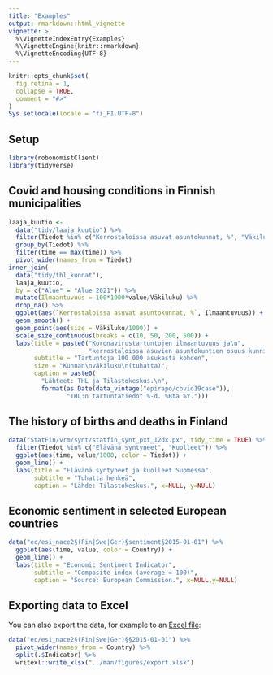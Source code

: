 ```yaml
---
title: "Examples"
output: rmarkdown::html_vignette
vignette: >
  %\VignetteIndexEntry{Examples}
  %\VignetteEngine{knitr::rmarkdown}
  %\VignetteEncoding{UTF-8}
---
```


```r
knitr::opts_chunk$set(
  fig.retina = 1,
  collapse = TRUE,
  comment = "#>"
)
Sys.setlocale(locale = "fi_FI.UTF-8")
```

## Setup

```r
library(robonomistClient)
library(tidyverse)
```

## Covid and housing conditions in Finnish municipalities

```r
laaja_kuutio <-
  data("tidy/laaja_kuutio") %>%
  filter(Tiedot %in% c("Kerrostaloissa asuvat asuntokunnat, %", "Väkiluku")) %>%
  group_by(Tiedot) %>%
  filter(time == max(time)) %>%
  pivot_wider(names_from = Tiedot)
inner_join(
  data("tidy/thl_kunnat"),
  laaja_kuutio,
  by = c("Alue" = "Alue 2021")) %>%
  mutate(Ilmaantuvuus = 100*1000*value/Väkiluku) %>%
  drop_na() %>%
  ggplot(aes(`Kerrostaloissa asuvat asuntokunnat, %`, Ilmaantuvuus)) +
  geom_smooth() +
  geom_point(aes(size = Väkiluku/1000)) +
  scale_size_continuous(breaks = c(10, 50, 200, 500)) +
  labs(title = paste0("Koronavirustartuntojen ilmaantuvuus ja\n",
                      "kerrostaloissa asuvien asuntokuntien osuus kunnittain"),
       subtitle = "Tartuntoja 100 000 asukasta kohden",
       size = "Kunnan\nväkiluku\n(tuhatta)",
       caption = paste0(
         "Lähteet: THL ja Tilastokeskus.\n",
         format(as.Date(data_vintage("epirapo/covid19case")),
                "THL:n tartuntatiedot %-d. %Bta %Y.")))
```

## The history of births and deaths in Finland

```r
data("StatFin/vrm/synt/statfin_synt_pxt_12dx.px", tidy_time = TRUE) %>%
  filter(Tiedot %in% c("Elävänä syntyneet", "Kuolleet")) %>%
  ggplot(aes(time, value/1000, color = Tiedot)) +
  geom_line() +
  labs(title = "Elävänä syntyneet ja kuolleet Suomessa",
       subtitle = "Tuhatta henkeä",
       caption = "Lähde: Tilastokeskus.", x=NULL, y=NULL)

```

## Economic sentiment in selected European countries

```r
data("ec/esi_nace2§(Fin|Swe|Ger)§sentiment§2015-01-01") %>%
  ggplot(aes(time, value, color = Country)) +
  geom_line() +
  labs(title = "Economic Sentiment Indicator",
       subtitle = "Composite index (average = 100)",
       caption = "Source: European Commission.", x=NULL,y=NULL)
```

## Exporting data to Excel

You can also export the data, for example to an [Excel file](../../raw/main/man/figures/export.xlsx):

```r
data("ec/esi_nace2§(Fin|Swe|Ger)§§2015-01-01") %>%
  pivot_wider(names_from = Country) %>%
  split(.$Indicator) %>%
  writexl::write_xlsx("../man/figures/export.xlsx")
```

